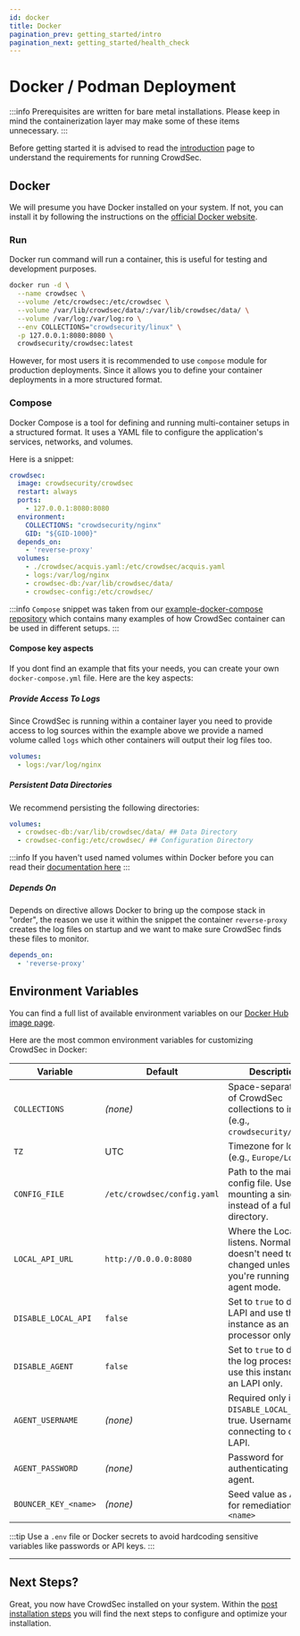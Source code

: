 ```yaml
---
id: docker
title: Docker
pagination_prev: getting_started/intro
pagination_next: getting_started/health_check
---
```


# Docker / Podman Deployment

:::info
Prerequisites are written for bare metal installations. Please keep in mind the containerization layer may make some of these items unnecessary.
:::

Before getting started it is advised to read the [introduction](/unversioned/getting_started/introduction.mdx) page to understand the requirements for running CrowdSec.

## Docker

We will presume you have Docker installed on your system. If not, you can install it by following the instructions on the [official Docker website](https://docs.docker.com/get-docker/).

### Run

Docker run command will run a container, this is useful for testing and development purposes.

```bash
docker run -d \
  --name crowdsec \
  --volume /etc/crowdsec:/etc/crowdsec \
  --volume /var/lib/crowdsec/data/:/var/lib/crowdsec/data/ \
  --volume /var/log:/var/log:ro \
  --env COLLECTIONS="crowdsecurity/linux" \
  -p 127.0.0.1:8080:8080 \
  crowdsecurity/crowdsec:latest
```

However, for most users it is recommended to use `compose` module for production deployments. Since it allows you to define your container deployments in a more structured format.

### Compose

Docker Compose is a tool for defining and running multi-container setups in a structured format. It uses a YAML file to configure the application's services, networks, and volumes.

Here is a snippet:

```yaml
crowdsec:
  image: crowdsecurity/crowdsec
  restart: always
  ports:
    - 127.0.0.1:8080:8080
  environment:
    COLLECTIONS: "crowdsecurity/nginx"
    GID: "${GID-1000}"
  depends_on:
    - 'reverse-proxy'
  volumes:
    - ./crowdsec/acquis.yaml:/etc/crowdsec/acquis.yaml
    - logs:/var/log/nginx
    - crowdsec-db:/var/lib/crowdsec/data/
    - crowdsec-config:/etc/crowdsec/
```

:::info
`Compose` snippet was taken from our [example-docker-compose repository](https://github.com/crowdsecurity/example-docker-compose) which contains many examples of how CrowdSec container can be used in different setups. 
:::

#### Compose key aspects

If you dont find an example that fits your needs, you can create your own `docker-compose.yml` file. Here are the key aspects:

##### Provide Access To Logs

Since CrowdSec is running within a container layer you need to provide access to log sources within the example above we provide a named volume called `logs` which other containers will output their log files too.

```yaml
volumes:
  - logs:/var/log/nginx
```

##### Persistent Data Directories

We recommend persisting the following directories:

```yaml
volumes:
  - crowdsec-db:/var/lib/crowdsec/data/ ## Data Directory
  - crowdsec-config:/etc/crowdsec/ ## Configuration Directory
```

:::info
If you haven't used named volumes within Docker before you can read their [documentation here](https://docs.docker.com/storage/volumes/#use-a-volume-with-docker-compose)
:::

##### Depends On

Depends on directive allows Docker to bring up the compose stack in "order", the reason we use it within the snippet the container `reverse-proxy` creates the log files on startup and we want to make sure CrowdSec finds these files to monitor. 

```yaml
depends_on:
  - 'reverse-proxy'
```

## Environment Variables

You can find a full list of available environment variables on our [Docker Hub image page](https://hub.docker.com/r/crowdsecurity/crowdsec).

Here are the most common environment variables for customizing CrowdSec in Docker:

| Variable            | Default                     | Description |
|---------------------|-----------------------------|-------------|
| `COLLECTIONS`       | *(none)*                    | Space-separated list of CrowdSec collections to install (e.g., `crowdsecurity/nginx`). |
| `TZ`                | UTC                         | Timezone for logs (e.g., `Europe/London`). |
| `CONFIG_FILE`       | `/etc/crowdsec/config.yaml` | Path to the main config file. Useful if mounting a single file instead of a full directory. |
| `LOCAL_API_URL`     | `http://0.0.0.0:8080`        | Where the Local API listens. Normally doesn't need to be changed unless you're running in agent mode. |
| `DISABLE_LOCAL_API` | `false`                     | Set to `true` to disable LAPI and use this instance as an log processor only. |
| `DISABLE_AGENT` | `false`                     | Set to `true` to disable the log processor and use this instance as an LAPI only. |
| `AGENT_USERNAME`    | *(none)*                    | Required only if `DISABLE_LOCAL_API` is true. Username for connecting to central LAPI. |
| `AGENT_PASSWORD`    | *(none)*                    | Password for authenticating the agent. |
| `BOUNCER_KEY_<name>`| *(none)*                    | Seed value as API key for remediation under `<name>` |

:::tip
Use a `.env` file or Docker secrets to avoid hardcoding sensitive variables like passwords or API keys.
:::

---


## Next Steps?

Great, you now have CrowdSec installed on your system. Within the [post installation steps](/getting_started/next_steps.md) you will find the next steps to configure and optimize your installation.
